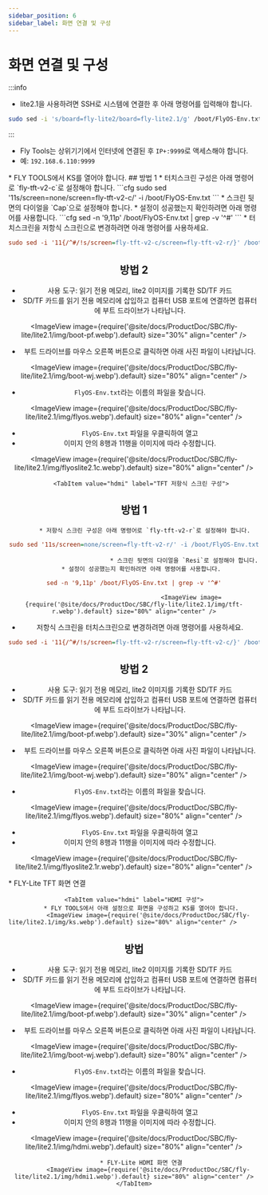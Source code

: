 ```yaml
---
sidebar_position: 6
sidebar_label: 화면 연결 및 구성
---
```





# 화면 연결 및 구성

:::info

* lite2.1을 사용하려면 SSH로 시스템에 연결한 후 아래 명령어를 입력해야 합니다.
```bash
sudo sed -i 's/board=fly-lite2/board=fly-lite2.1/g' /boot/FlyOS-Env.txt
```
:::


* Fly Tools는 상위기기에서 인터넷에 연결된 후 `IP+:9999`로 액세스해야 합니다.
* 예: `192.168.6.110:9999`

<Tabs>
    <TabItem value="tft" label="TFT 화면" default>
        * FLY TOOLS에서 KS를 열어야 합니다.
            <ImageView image={require('@site/docs/ProductDoc/SBC/fly-lite/lite2.1/img/ks.webp').default} size="80%" align="center" />
        <Tabs>
    <TabItem value="tft" label="TFT 터치스크린 구성" default>
## 방법 1    
         * 터치스크린 구성은 아래 명령어로 `fly-tft-v2-c`로 설정해야 합니다.
```cfg
sudo sed '11s/screen=none/screen=fly-tft-v2-c/' -i /boot/FlyOS-Env.txt
```
         * 스크린 뒷면의 다이얼을 `Cap`으로 설정해야 합니다.
    * 설정이 성공했는지 확인하려면 아래 명령어를 사용합니다.
```cfg
sed -n '9,11p' /boot/FlyOS-Env.txt | grep -v '^#'
```
        <ImageView image={require('@site/docs/ProductDoc/SBC/fly-lite/lite2.1/img/tft-c.webp').default} size="80%" align="center" />
 * 터치스크린을 저항식 스크린으로 변경하려면 아래 명령어를 사용하세요.

```cfg
sudo sed -i '11{/^#/!s/screen=fly-tft-v2-c/screen=fly-tft-v2-r/}' /boot/FlyOS-Env.txt
``` 
## 방법 2
* 사용 도구: 읽기 전용 메모리, lite2 이미지를 기록한 SD/TF 카드 
* SD/TF 카드를 읽기 전용 메모리에 삽입하고 컴퓨터 USB 포트에 연결하면 컴퓨터에 부트 드라이브가 나타납니다.

<ImageView image={require('@site/docs/ProductDoc/SBC/fly-lite/lite2.1/img/boot-pf.webp').default} size="30%" align="center" />

* 부트 드라이브를 마우스 오른쪽 버튼으로 클릭하면 아래 사진 파일이 나타납니다.

<ImageView image={require('@site/docs/ProductDoc/SBC/fly-lite/lite2.1/img/boot-wj.webp').default} size="80%" align="center" />

* `FlyOS-Env.txt`라는 이름의 파일을 찾습니다.

<ImageView image={require('@site/docs/ProductDoc/SBC/fly-lite/lite2.1/img/flyos.webp').default} size="80%" align="center" />

* `FlyOS-Env.txt` 파일을 우클릭하여 열고
* 이미지 안의 8행과 11행을 이미지에 따라 수정합니다.

<ImageView image={require('@site/docs/ProductDoc/SBC/fly-lite/lite2.1/img/flyoslite2.1c.webp').default} size="80%" align="center" />

</TabItem>

        <TabItem value="hdmi" label="TFT 저항식 스크린 구성">
## 방법 1        
           * 저항식 스크린 구성은 아래 명령어로 `fly-tft-v2-r`로 설정해야 합니다. 
```cfg
sudo sed '11s/screen=none/screen=fly-tft-v2-r/' -i /boot/FlyOS-Env.txt
```
                                * 스크린 뒷면의 다이얼을 `Resi`로 설정해야 합니다.
        * 설정이 성공했는지 확인하려면 아래 명령어를 사용합니다.
```cfg
sed -n '9,11p' /boot/FlyOS-Env.txt | grep -v '^#'
```
                                    <ImageView image={require('@site/docs/ProductDoc/SBC/fly-lite/lite2.1/img/tft-r.webp').default} size="80%" align="center" />
 * 저항식 스크린을 터치스크린으로 변경하려면 아래 명령어를 사용하세요.

```cfg
sudo sed -i '11{/^#/!s/screen=fly-tft-v2-r/screen=fly-tft-v2-c/}' /boot/FlyOS-Env.txt
```
## 방법 2
* 사용 도구: 읽기 전용 메모리, lite2 이미지를 기록한 SD/TF 카드 
* SD/TF 카드를 읽기 전용 메모리에 삽입하고 컴퓨터 USB 포트에 연결하면 컴퓨터에 부트 드라이브가 나타납니다.

<ImageView image={require('@site/docs/ProductDoc/SBC/fly-lite/lite2.1/img/boot-pf.webp').default} size="30%" align="center" />

* 부트 드라이브를 마우스 오른쪽 버튼으로 클릭하면 아래 사진 파일이 나타납니다.

<ImageView image={require('@site/docs/ProductDoc/SBC/fly-lite/lite2.1/img/boot-wj.webp').default} size="80%" align="center" />

* `FlyOS-Env.txt`라는 이름의 파일을 찾습니다.

<ImageView image={require('@site/docs/ProductDoc/SBC/fly-lite/lite2.1/img/flyos.webp').default} size="80%" align="center" />

* `FlyOS-Env.txt` 파일을 우클릭하여 열고
* 이미지 안의 8행과 11행을 이미지에 따라 수정합니다.

<ImageView image={require('@site/docs/ProductDoc/SBC/fly-lite/lite2.1/img/flyoslite2.1r.webp').default} size="80%" align="center" />


 </TabItem>
                        </Tabs>
        * FLY-Lite TFT 화면 연결
            <ImageView image={require('@site/docs/ProductDoc/SBC/fly-lite/lite2.1/img/tftv2.webp').default} size="80%" align="center" />
    </TabItem>

    <TabItem value="hdmi" label="HDMI 구성">
        * FLY TOOLS에서 아래 설정으로 화면을 구성하고 KS를 열어야 합니다.
            <ImageView image={require('@site/docs/ProductDoc/SBC/fly-lite/lite2.1/img/ks.webp').default} size="80%" align="center" />               
## 방법
* 사용 도구: 읽기 전용 메모리, lite2 이미지를 기록한 SD/TF 카드 
* SD/TF 카드를 읽기 전용 메모리에 삽입하고 컴퓨터 USB 포트에 연결하면 컴퓨터에 부트 드라이브가 나타납니다.

<ImageView image={require('@site/docs/ProductDoc/SBC/fly-lite/lite2.1/img/boot-pf.webp').default} size="30%" align="center" />

* 부트 드라이브를 마우스 오른쪽 버튼으로 클릭하면 아래 사진 파일이 나타납니다.

<ImageView image={require('@site/docs/ProductDoc/SBC/fly-lite/lite2.1/img/boot-wj.webp').default} size="80%" align="center" />

* `FlyOS-Env.txt`라는 이름의 파일을 찾습니다.

<ImageView image={require('@site/docs/ProductDoc/SBC/fly-lite/lite2.1/img/flyos.webp').default} size="80%" align="center" />

* `FlyOS-Env.txt` 파일을 우클릭하여 열고
* 이미지 안의 8행과 11행을 이미지에 따라 수정합니다.

<ImageView image={require('@site/docs/ProductDoc/SBC/fly-lite/lite2.1/img/hdmi.webp').default} size="80%" align="center" />

        
        * FLY-Lite HDMI 화면 연결
            <ImageView image={require('@site/docs/ProductDoc/SBC/fly-lite/lite2.1/img/hdmi1.webp').default} size="80%" align="center" />
    </TabItem>
</Tabs>